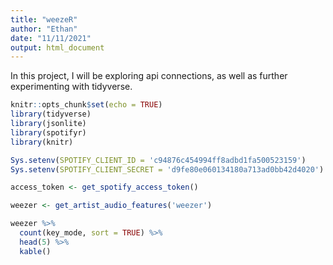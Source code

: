 ```yaml
---
title: "weezeR"
author: "Ethan"
date: "11/11/2021"
output: html_document
---
```

In this project, I will be exploring api connections, as well as further experimenting with tidyverse. 
```r
knitr::opts_chunk$set(echo = TRUE)
library(tidyverse)
library(jsonlite)
library(spotifyr)
library(knitr)
```

```r
Sys.setenv(SPOTIFY_CLIENT_ID = 'c94876c454994ff8adbd1fa500523159')
Sys.setenv(SPOTIFY_CLIENT_SECRET = 'd9fe80e060134180a713ad0bb42d4020')

access_token <- get_spotify_access_token()
```

```r
weezer <- get_artist_audio_features('weezer')

weezer %>%
  count(key_mode, sort = TRUE) %>%
  head(5) %>%
  kable()
```
